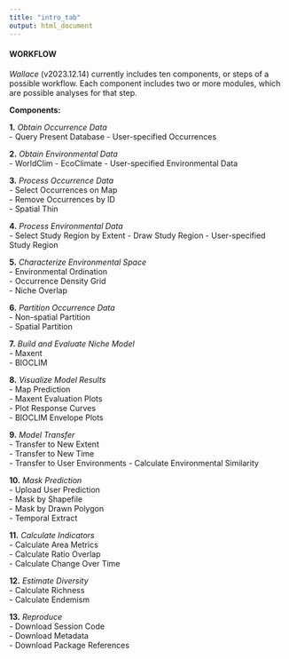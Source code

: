 ```yaml
---
title: "intro_tab"
output: html_document
---
```


#### WORKFLOW

*Wallace* (v2023.12.14) currently includes ten components, or steps of a possible workflow. Each component includes two or more modules, which are possible analyses for that step.  

**Components:**  

**1.** *Obtain Occurrence Data*  
- Query Present Database 
- User-specified Occurrences

**2.** *Obtain Environmental Data*  
- WorldClim
- EcoClimate
- User-specified Environmental Data

**3.** *Process Occurrence Data*  
- Select Occurrences on Map  
- Remove Occurrences by ID  
- Spatial Thin  

**4.** *Process Environmental Data*  
- Select Study Region by Extent
- Draw Study Region
- User-specified Study Region  

**5.** *Characterize Environmental Space*  
- Environmental Ordination  
- Occurrence Density Grid  
- Niche Overlap  

**6.** *Partition Occurrence Data*  
- Non-spatial Partition  
- Spatial Partition  

**7.** *Build and Evaluate Niche Model*  
- Maxent  
- BIOCLIM  

**8.** *Visualize Model Results*  
- Map Prediction  
- Maxent Evaluation Plots  
- Plot Response Curves  
- BIOCLIM Envelope Plots  

**9.** *Model Transfer*  
- Transfer to New Extent  
- Transfer to New Time  
- Transfer to User Environments
- Calculate Environmental Similarity  

**10.** *Mask Prediction*  
- Upload User Prediction  
- Mask by Shapefile  
- Mask by Drawn Polygon  
- Temporal Extract  

**11.** *Calculate Indicators*  
- Calculate Area Metrics  
- Calculate Ratio Overlap  
- Calculate Change Over Time  

**12.** *Estimate Diversity*  
- Calculate Richness  
- Calculate Endemism  

**13.** *Reproduce*  
- Download Session Code  
- Download Metadata  
- Download Package References 

